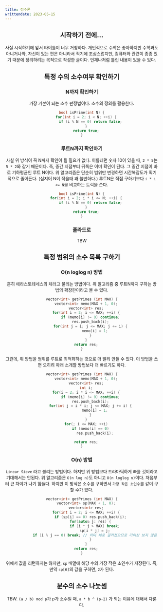 ```yaml
---
title: 정수론
writtendate: 2023-05-15
---
```


<Header />

## 시작하기 전에...

사실 시작하기에 앞서 타이틀이 너무 거창하다. 개인적으로 수학은 좋아하지만 수학과도 아니거나와, 자신이 있는 편은 아니라서 적기에 조심스럽지만, 컴퓨터와 관련이 종종 있기 때문에 정리하려는 목적으로 작성한 글이다. 언제나처럼 틀린 내용이 있을 수 있다.

## 특정 수의 소수여부 확인하기

### N까지 확인하기

가장 기본이 되는 소수 판정법이다. 소수의 정의를 활용한다.

```cpp
bool isPrime(int N) {
    for(int i = 2; i < N; ++i) {
        if (i % N == 0) return false;
    }
    return true;
}
```

### 루트N까지 확인하기

사실 위 방식이 꼭 N까지 확인이 될 필요가 없다. 이를테면 숫자 10이 있을 때, `2 * 5`는 `5 * 2`와 같기 때문이다. 즉, 중간 지점부터 뒤쪽은 이미 확인이 된다. 그 중간 지점이 바로 기하평균인 루트 N이다. 위 알고리즘은 단순히 범위만 변경하면 시간복잡도가 획기적으로 줄어든다. (심지어 N이 작을때 꽤 쓸만하다.) 루트N은 직접 구하기보다 `i * i <= N`을 비교하는 트릭을 쓴다.

```cpp
bool isPrime(int N) {
    for(int i = 2; i * i <= N; ++i) {
        if (i % N == 0) return false;
    }
    return true;
}
```

### 폴라드로

TBW

## 특정 범위의 소수 목록 구하기

### O(n loglog n) 방법

흔히 에라스토테네스의 체라고 불리는 방법이다. 위 알고리즘 중 루트N까지 구하는 방법의 확장판이라고 볼 수 있다.

```cpp
vector<int> getPrimes (int MAX) {
    vector<int> memo(MAX + 1, 0);
    vector<int> res;
    for(int i = 2; i <= MAX; ++i) {
        if (memo[i] != 0) continue;
        res.push_back(i);
        for(int j = i; j <= MAX; j += i) {
            memo[i] = 1;
        }
    }
    return res;
}
```

그런데, 위 방법을 범위를 루트로 최적화하는 것으로 더 빨리 만들 수 있다. 이 방법을 쓰면 오히려 아래 소개할 방법보다 더 빠르기도 하다.

```cpp
vector<int> getPrimes (int MAX) {
    vector<int> memo(MAX + 1, 0);
    vector<int> res;
    int i;
    for(i = 2; i * i <= MAX; ++i) {
        if (memo[i] != 0) continue;
        res.push_back(i);
        for(int j = i * i; j <= MAX; j += i) {
            memo[i] = 1;
        }
    }
    for(; i <= MAX; ++i)
        if (memo[i] == 0)
            res.push_back(i);

    return res;
}
```

### O(n) 방법

`Linear Sieve` 라고 불리는 방법이다. 하지만 위 방법보다 드라마틱하게 빠를 것이라고 기대해서는 안된다. 위 알고리즘은 `O(n log n)`도 아니고 `O(n loglog n)`이다. 처음부터 큰 차이가 나기 힘들다. 하지만 이 방식은 소수를 구하면서 `가장 작은 소인수`를 같이 구할 수가 있다.

```cpp
vector<int> getPrimes (int MAX) {
    vector<int> sp(MAX + 1, 0);
    vector<int> res;
    for(int i = 2; i <= MAX; ++i) {
        if (sp[i] == 0) res.push_back(i);
        for(auto& j: res) {
            if (i * j > MAX) break;
            sp[i * j] = j;
            if (i % j == 0) break; // 이미 체로 걸러졌으므로 더이상 보지 않음
        }
    }
    return res;
}
```

위에서 값을 리턴하지는 않지만, `sp` 배열에 해당 수의 가장 작은 소인수가 저장된다. 즉, 만약 `sp[6]`의 값을 구하면, `2`가 된다.


## 분수의 소수 나눗셈

TBW. `(a / b) mod p`가 p가 소수일 때, `a * b ^ (p-2)` 가 되는 이유에 대해서 다룬다.

<Comment />
